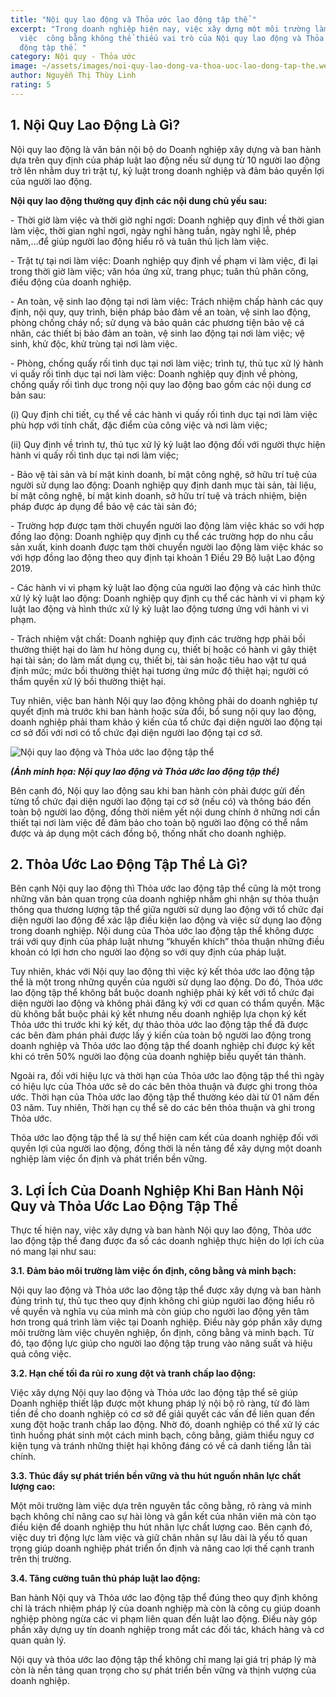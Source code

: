 ```yaml
---
title: "Nội quy lao động và Thỏa ước lao động tập thể "
excerpt: "Trong doanh nghiệp hiện nay, việc xây dựng một môi trường làm
  việc  công bằng không thể thiếu vai trò của Nội quy lao động và Thỏa ước lao
  động tập thể. "
category: Nội quy - Thỏa ước
image: ~/assets/images/noi-quy-lao-dong-va-thoa-uoc-lao-dong-tap-the.webp
author: Nguyễn Thị Thùy Linh
rating: 5
---
```

## 1. Nội Quy Lao Động Là Gì?

Nội quy lao động là văn bản nội bộ do Doanh nghiệp xây dựng và ban hành dựa trên quy định của pháp luật lao động nếu sử dụng từ 10 người lao động trở lên nhằm duy trì trật tự, kỷ luật trong doanh nghiệp và đảm bảo quyền lợi của người lao động. 

**Nội quy lao động thường quy định các nội dung chủ yếu sau:**

\- Thời giờ làm việc và thời giờ nghỉ ngơi: Doanh nghiệp quy định về thời gian làm việc, thời gian nghỉ ngơi, ngày nghỉ hàng tuần, ngày nghỉ lễ, phép năm,…để giúp người lao động hiểu rõ và tuân thủ lịch làm việc.

\- Trật tự tại nơi làm việc: Doanh nghiệp quy định về phạm vi làm việc, đi lại trong thời giờ làm việc; văn hóa ứng xử, trang phục; tuân thủ phân công, điều động của doanh nghiệp.

\- An toàn, vệ sinh lao động tại nơi làm việc: Trách nhiệm chấp hành các quy định, nội quy, quy trình, biện pháp bảo đảm về an toàn, vệ sinh lao động, phòng chống cháy nổ; sử dụng và bảo quản các phương tiện bảo vệ cá nhân, các thiết bị bảo đảm an toàn, vệ sinh lao động tại nơi làm việc; vệ sinh, khử độc, khử trùng tại nơi làm việc.

\- Phòng, chống quấy rối tình dục tại nơi làm việc; trình tự, thủ tục xử lý hành vi quấy rối tình dục tại nơi làm việc: Doanh nghiệp quy định về phòng, chống quấy rối tình dục trong nội quy lao động bao gồm các nội dung cơ bản sau:

(i) Quy định chi tiết, cụ thể về các hành vi quấy rối tình dục tại nơi làm việc phù hợp với tính chất, đặc điểm của công việc và nơi làm việc;

(ii) Quy định về trình tự, thủ tục xử lý kỷ luật lao động đối với người thực hiện hành vi quấy rối tình dục tại nơi làm việc;

\- Bảo vệ tài sản và bí mật kinh doanh, bí mật công nghệ, sở hữu trí tuệ của người sử dụng lao động: Doanh nghiệp quy định danh mục tài sản, tài liệu, bí mật công nghệ, bí mật kinh doanh, sở hữu trí tuệ và trách nhiệm, biện pháp được áp dụng để bảo vệ các tài sản đó;

\- Trường hợp được tạm thời chuyển người lao động làm việc khác so với hợp đồng lao động: Doanh nghiệp quy định cụ thể các trường hợp do nhu cầu sản xuất, kinh doanh được tạm thời chuyển người lao động làm việc khác so với hợp đồng lao động theo quy định tại khoản 1 Điều 29 Bộ luật Lao động 2019.

\- Các hành vi vi phạm kỷ luật lao động của người lao động và các hình thức xử lý kỷ luật lao động: Doanh nghiệp quy định cụ thể các hành vi vi phạm kỷ luật lao động và hình thức xử lý kỷ luật lao động tương ứng với hành vi vi phạm.

\- Trách nhiệm vật chất: Doanh nghiệp quy định các trường hợp phải bồi thường thiệt hại do làm hư hỏng dụng cụ, thiết bị hoặc có hành vi gây thiệt hại tài sản; do làm mất dụng cụ, thiết bị, tài sản hoặc tiêu hao vật tư quá định mức; mức bồi thường thiệt hại tương ứng mức độ thiệt hại; người có thẩm quyền xử lý bồi thường thiệt hại.

Tuy nhiên, việc ban hành Nội quy lao động không phải do doanh nghiệp tự quyết định mà trước khi ban hành hoặc sửa đổi, bổ sung nội quy lao động, doanh nghiệp phải tham khảo ý kiến của tổ chức đại diện người lao động tại cơ sở đối với nơi có tổ chức đại diện người lao động tại cơ sở.

![Nội quy lao động và Thỏa ước lao động tập thể](~/assets/images/noi-quy-lao-dong-va-thoa-uoc-lao-dong-tap-the.webp "Nội quy lao động và Thỏa ước lao động tập thể")

***(Ảnh minh họa: Nội quy lao động và Thỏa ước lao động tập thể)***

Bên cạnh đó, Nội quy lao động sau khi ban hành còn phải được gửi đến từng tổ chức đại diện người lao động tại cơ sở (nếu có) và thông báo đến toàn bộ người lao động, đồng thời niêm yết nội dung chính ở những nơi cần thiết tại nơi làm việc để đảm bảo cho toàn bộ người lao động có thể nắm được và áp dụng một cách đồng bộ, thống nhất cho doanh nghiệp.

## 2. Thỏa Ước Lao Động Tập Thể Là Gì?

Bên cạnh Nội quy lao động thì Thỏa ước lao động tập thể cũng là một trong những văn bản quan trọng của doanh nghiệp nhằm ghi nhận sự thỏa thuận thông qua thương lượng tập thể giữa người sử dụng lao động với tổ chức đại diện người lao động để xác lập điều kiện lao động và việc sử dụng lao động trong doanh nghiệp. Nội dung của Thỏa ước lao động tập thể không được trái với quy định của pháp luật nhưng “khuyến khích” thỏa thuận những điều khoản có lợi hơn cho người lao động so với quy định của pháp luật.

Tuy nhiên, khác với Nội quy lao động thì việc ký kết thỏa ước lao động tập thể là một trong những quyền của người sử dụng lao động. Do đó, Thỏa ước lao động tập thể không bắt buộc doanh nghiệp phải ký kết với tổ chức đại diện người lao động và không phải đăng ký với cơ quan có thẩm quyền. Mặc dù không bắt buộc phải ký kết nhưng nếu doanh nghiệp lựa chọn ký kết Thỏa ước thì trước khi ký kết, dự thảo thỏa ước lao động tập thể đã được các bên đàm phán phải được lấy ý kiến của toàn bộ người lao động trong doanh nghiệp và Thỏa ước lao động tập thể doanh nghiệp chỉ được ký kết khi có trên 50% người lao động của doanh nghiệp biểu quyết tán thành. 

Ngoài ra, đối với hiệu lực và thời hạn của Thỏa ước lao động tập thể thì ngày có hiệu lực của Thỏa ước sẽ do các bên thỏa thuận và được ghi trong thỏa ước. Thời hạn của Thỏa ước lao động tập thể thường kéo dài từ 01 năm đến 03 năm. Tuy nhiên, Thời hạn cụ thể sẽ do các bên thỏa thuận và ghi trong Thỏa ước. 

Thỏa ước lao động tập thể là sự thể hiện cam kết của doanh nghiệp đối với quyền lợi của người lao động, đồng thời là nền tảng để xây dựng một doanh nghiệp làm việc ổn định và phát triển bền vững.

## 3. Lợi Ích Của Doanh Nghiệp Khi Ban Hành Nội Quy và Thỏa Ước Lao Động Tập Thể

Thực tế hiện nay, việc xây dựng và ban hành Nội quy lao động, Thỏa ước lao động tập thể đang được đa số các doanh nghiệp thực hiện do lợi ích của nó mang lại như sau:

**3.1. Đảm bảo môi trường làm việc ổn định, công bằng và minh bạch:**

Nội quy lao động và Thỏa ước lao động tập thể được xây dựng và ban hành đúng trình tự, thủ tục theo quy định không chỉ giúp người lao động hiểu rõ về quyền và nghĩa vụ của mình mà còn giúp cho người lao động yên tâm hơn trong quá trình làm việc tại Doanh nghiệp. Điều này góp phần xây dựng môi trường làm việc chuyên nghiệp, ổn định, công bằng và minh bạch. Từ đó, tạo động lực giúp cho người lao động tập trung vào năng suất và hiệu quả công việc.

**3.2. Hạn chế tối đa rủi ro xung đột và tranh chấp lao động:**

Việc xây dựng Nội quy lao động và Thỏa ước lao động tập thể sẽ giúp Doanh nghiệp thiết lập được một khung pháp lý nội bộ rõ ràng, từ đó làm tiền đề cho doanh nghiệp có cơ sở để giải quyết các vấn đề liên quan đến xung đột hoặc tranh chấp lao động. Nhờ đó, doanh nghiệp có thể xử lý các tình huống phát sinh một cách minh bạch, công bằng, giảm thiểu nguy cơ kiện tụng và tránh những thiệt hại không đáng có về cả danh tiếng lẫn tài chính.

**3.3. Thúc đẩy sự phát triển bền vững và thu hút nguồn nhân lực chất lượng cao:**

Một môi trường làm việc dựa trên nguyên tắc công bằng, rõ ràng và minh bạch không chỉ nâng cao sự hài lòng và gắn kết của nhân viên mà còn tạo điều kiện để doanh nghiệp thu hút nhân lực chất lượng cao. Bên cạnh đó, việc duy trì động lực làm việc và giữ chân nhân sự lâu dài là yếu tố quan trọng giúp doanh nghiệp phát triển ổn định và nâng cao lợi thế cạnh tranh trên thị trường.

**3.4. Tăng cường tuân thủ pháp luật lao động:**

Ban hành Nội quy và Thỏa ước lao động tập thể đúng theo quy định không chỉ là trách nhiệm pháp lý của doanh nghiệp mà còn là công cụ giúp doanh nghiệp phòng ngừa các vi phạm liên quan đến luật lao động. Điều này góp phần xây dựng uy tín doanh nghiệp trong mắt các đối tác, khách hàng và cơ quan quản lý.

Nội quy và thỏa ước lao động tập thể không chỉ mang lại giá trị pháp lý mà còn là nền tảng quan trọng cho sự phát triển bền vững và thịnh vượng của doanh nghiệp.
